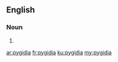 ==English==

===Noun===
{{head|en}}

# {{plural of|pygidium}}

[[ar:pygidia]]
[[fr:pygidia]]
[[ku:pygidia]]
[[my:pygidia]]